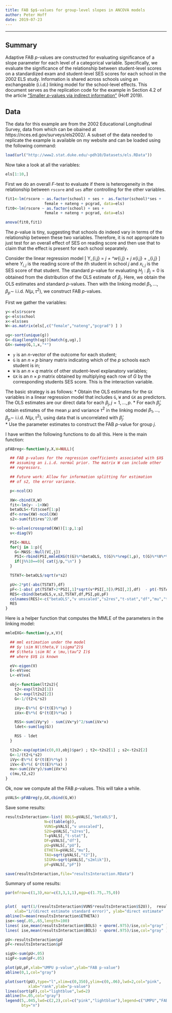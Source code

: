 ```yaml
---
title: FAB $p$-values for group-level slopes in ANCOVA models
author: Peter Hoff
date: 2019-07-23
--- 
```



----


## Summary 
Adaptive FAB $p$-values are constructed  for evaluating 
significance of a slope parameter  for each level of a categorical variable. 
Specifically, we evaluate the significance of the relationship between 
student-level scores on a standardized exam and student-level SES scores
for each school in the 2002 ELS study. 
Information is shared across schools using an exchangeable (i.i.d.) 
linking model for the school-level effects. This document serves as the replication code for the example in Section 4.2 of the article
["Smaller $p$-values via indirect information"](https://arxiv.org/abs/XXXX) (Hoff 2019).



## Data
The data for this example are from the 2002 Educational Longitudinal Survey, data from which can
be obained at https://nces.ed.gov/surveys/els2002/. A subset of the data needed to
replicate the example is available on my website and can be loaded using the following command:
```r
load(url("http://www2.stat.duke.edu/~pdh10/Datasets/els.RData"))
```

Now take a look at all the variables:
```r
els[1:10,]
```


First we do an overall $F$-test to evaluate if there is 
heterogeneity in the relationship between `rscore` and `ses` 
after controlling for the other variables. 
```r
fit1<-lm(rscore ~ as.factor(school) + ses +  as.factor(school)*ses +
                 female + nateng + pcgrad, data=els)
fit0<-lm(rscore ~ as.factor(school) + ses +  
                 female + nateng + pcgrad, data=els)

anova(fit0,fit1)
```
The $p$-value is tiny, suggesting that schools do indeed vary in terms 
of the relationship between these two variables. Therefore, it is not appropriate to just test for an overall effect of SES on reading score and then use that to claim that the effect is present for each school separately. 


Consider the linear regression model
\[
 Y_{i,j} =  \gamma_j + \alpha^\top w_{i,j} +  \beta_j x_{i,j} + \sigma \epsilon_{i,j} 
\]
where $Y_{i,j}$ is the reading score of the $i$th student in school $j$
and $x_{i,j}$ is the SES score of that student. The standard $p$-value 
for evaluating $H_j:\beta_j=0$ is obtained from the distribution of the
OLS estimate of $\beta_j$. Here, we obtain the OLS estimates and standard 
$p$-values. Then with the linking model $\beta_1,\ldots, \beta_p \sim$ i.i.d.
 $N(\mu,\tau^2)$, we construct FAB $p$-values. 


First we gather the variables: 
```r
y<-els$rscore 
g<-els$school 
x<-els$ses
W<-as.matrix(els[,c("female","nateng","pcgrad") ] )   

ug<-sort(unique(g))
G<-diag(length(ug))[match(g,ug),]
GX<-sweep(G,1,x,"*")
```

* `y` is an $n$-vector of the outcome for each student; 
* `G` is an $n\times p$ binary matrix indicating which of the $p$ schools
      each student is in; 
* `W` is an $n\times q$ matrix of other student-level explanatory variables; 
* `GX` is an  $n\times p$  matrix obtained by multiplying each row of $G$ by the corresponding students SES score. This is the interaction variable. 


The basic strategy is as follows: 
* Obtain the OLS estimates for the `GX` variables in a linear regression model that includes `G`, `W` and `GX` as predictors.  The OLS estimates are 
our direct data 
for each $\beta_j, j=1,\ldots, p$. 
* For each $\hat\beta_j$, obtain estimates of the 
 mean $\mu$ and variance $\tau^2$ 
in the linking model $\beta_1,\ldots, \beta_p \sim$ i.i.d. $N(\mu, \tau^2)$, 
using data that is uncorrelated with $\hat\beta_j$.  
* Use the parameter estimates to construct the FAB $p$-value for group $j$. 


I have written the following functions to do all this. Here is the main function:

```r
pFABreg<-function(y,X,W=NULL){

  ## FAB p-values for the regression coefficients associated with $X$ 
  ## assuming an i.i.d. normal prior. The matrix W can include other 
  ## regressors. 

  ## Future work: Allow for information splitting for estimation 
  ## of s2, the error variance. 

  p<-ncol(X)

  XW<-cbind(X,W)
  fit<-lm(y~ -1+XW)
  betaOLS<-fit$coef[1:p]
  df<-nrow(XW)-ncol(XW)
  s2<-sum(fit$res^2)/df

  V<-solve(crossprod(XW))[1:p,1:p]
  v<-diag(V)

  PSI<-NULL
  for(j in 1:p){
    G<-MASS::Null(V[,j])
    PSI<-rbind(PSI,mmleEXG(t(G)%*%betaOLS, t(G)%*%rep(1,p), t(G)%*%V%*%G  ) )
    if(j%%10==0){ cat(j/p,"\n") }
  }

  TSTAT<-betaOLS/sqrt(v*s2)

  pU<-2*pt(-abs(TSTAT),df)
  pF<-1-abs( pt(TSTAT+2*PSI[,1]*sqrt(v*PSI[,3])/PSI[,2],df)  - pt(-TSTAT,df) )
  RES<-cbind(betaOLS,v,s2,TSTAT,df,PSI,pU,pF)
  colnames(RES)<-c("betaOLS","v unscaled","s2res","t-stat","df","mu","t2","s2mlik","pU","pF")
  RES
}
```


Here is a helper function that computes the MMLE of the parameters in the linking model: 
```r
mmleEXG<-function(y,x,V){

  ## mml estimation under the model 
  ## $y \sim N(\theta,V \sigma^2)$ 
  ## $\theta \sim N( x \mu,\tau^2 I)$
  ## where $V$ is known 

  eV<-eigen(V)
  E<-eV$vec
  L<-eV$val

  obj<-function(lt2s2){
    t2<-exp(lt2s2[1])
    s2<-exp(lt2s2[2])
    G<-1/(t2+L*s2)

    iVy<-E%*%( G*(t(E)%*%y) )
    iVx<-E%*%( G*(t(E)%*%x) )

    RSS<-sum(iVy*y) - sum(iVx*y)^2/sum(iVx*x)
    ldet<-sum(log(G))

    RSS - ldet
  }

  t2s2<-exp(optim(c(0,0),obj)$par) ; t2<-t2s2[1] ; s2<-t2s2[2]
  G<-1/(t2+L*s2)
  iVy<-E%*%( G*(t(E)%*%y) )
  iVx<-E%*%( G*(t(E)%*%x) )
  mu<-sum(iVx*y)/sum(iVx*x)
  c(mu,t2,s2)
}
```

Ok, now we compute all the FAB $p$-values. This will take a while. 
```r
pVALS<-pFABreg(y,GX,cbind(G,W))
```


Save some results:
```r
resultsInteraction<-list( BOLS=pVALS[,"betaOLS"],  
                 N=c(table(g)), 
                 VUNS=pVALS[,"v unscaled"], 
                 S2U=pVALS[,"s2res"], 
                 T=pVALS[,"t-stat"],
                 DF=pVALS[,"df"],  
                 pU=pVALS[,"pU"], 
                 ETHETA=pVALS[,"mu"],
                 TAU=sqrt(pVALS[,"t2"]), 
                 SIGMA=sqrt(pVALS[,"s2mlik"]), 
                 pF=pVALS[,"pF"])  

save(resultsInteraction,file="resultsInteraction.RData")
```



Summary of some results:
```r
par(mfrow=c(1,3),mar=c(3,3,1,1),mgp=c(1.75,.75,0))


plot(  sqrt(1/(resultsInteraction$VUNS*resultsInteraction$S2U)),  resultsInteraction$BOLS,
    xlab="1/(direct estimate standard error)", ylab="direct estimate"  )
abline(h=mean(resultsInteraction$ETHETA))
ise<-seq(.05,.65,length=100)
lines( ise,mean(resultsInteraction$BOLS) + qnorm(.975)/ise,col="gray" )
lines( ise,mean(resultsInteraction$BOLS) - qnorm(.975)/ise,col="gray" )

pU<-resultsInteraction$pU
pF<-resultsInteraction$pF

sigU<-sum(pU<.05)
sigF<-sum(pF<.05)

plot(pU,pF,xlab="UMPU p-value",ylab="FAB p-value")
abline(0,1,col="gray")

plot(sort(pU),type="l",xlim=c(0,350),ylim=c(0,.06),lwd=2,col="pink",
          xlab="rank",ylab="p-value")
lines(sort(pF),col="lightblue",lwd=2)
abline(h=.05,col="gray")
legend(5,.045,lwd=c(2,2),col=c("pink","lightblue"),legend=c("UMPU","FAB"),
       bty="n")
```




